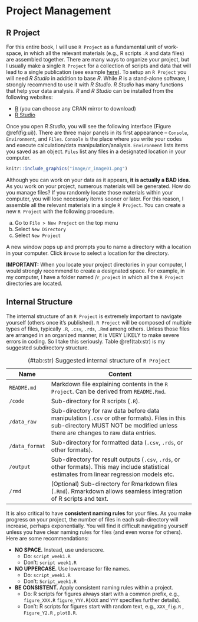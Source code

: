 # Project Management

## R Project

For this entire book, I will use `R Project` as a fundamental unit of work-space, in which all the relevant materials (e.g., R scripts `.R` and data files) are assembled together. There are many ways to organize your project, but I usually make a single `R Project` for a collection of scripts and data that will lead to a single publication (see example [here](https://github.com/aterui/public-proj_stream-diversity)). To setup an `R Project` you will need *R Studio* in addition to base *R*. While *R* is a stand-alone software, I strongly recommend to use it with *R Studio*. *R Studio* has many functions that help your data analysis. *R* and *R Studio* can be installed from the following websites:

-   [R](https://www.r-project.org/) (you can choose any CRAN mirror to download)
-   [R Studio](https://rStudio.com/products/rStudio/download/)

Once you open *R Studio*, you will see the following interface (Figure \@ref(fig:ui)). There are three major panels in its first appearance -- `Console`, `Environment`, and `Files`. `Console` is the place where you write your codes and execute calculation/data manipulation/analysis. `Environment` lists items you saved as an object. `Files` list any files in a designated location in your computer.

```r
knitr::include_graphics("image/r_image01.png")
```

Although you can work on your data as it appears, **it is actually a BAD idea**. As you work on your project, numerous materials will be generated. How do you manage files? If you randomly locate those materials within your computer, you will lose necessary items sooner or later. For this reason, I assemble all the relevant materials in a single `R Project`. You can create a new `R Project` with the following procedure.

a.  Go to `File > New Project` on the top menu
b.  Select `New Directory`
c.  Select `New Project`

A new window pops up and prompts you to name a directory with a location in your computer. Click `Browse` to select a location for the directory.

**IMPORTANT:** When you locate your project directories in your computer, I would strongly recommend to create a designated space. For example, in my computer, I have a folder named /`r_project` in which all the `R Project` directories are located.

## Internal Structure

The internal structure of an `R Project` is extremely important to navigate yourself (others once it's published). `R Project` will be composed of multiple types of files, typically `.R`, `.csv`, `.rds`, `.Rmd` among others. Unless those files are arranged in an organized manner, it is VERY LIKELY to make severe errors in coding. So I take this seriously. Table \@ref(tab:str) is my suggested subdirectory structure.

| Name           | Content                                                                                                                                                                       |
|----------------|-------------------------------------------------------------------------------------------------------------------------------------------------------------------------------|
| `README.md`    | Markdown file explaining contents in the `R Project`. Can be derived from `README.Rmd`.                                                                                       |
| `/code`        | Sub-directory for R scripts (`.R`).                                                                                                                                           |
| `/data_raw`    | Sub-directory for raw data before data manipulation (`.csv` or other formats). Files in this sub-directory MUST NOT be modified unless there are changes to raw data entries. |
| `/data_format` | Sub-directory for formatted data (`.csv`, `.rds`, or other formats).                                                                                                          |
| `/output`      | Sub-directory for result outputs (`.csv`, `.rds`, or other formats). This may include statistical estimates from linear regression models etc.                                |
| `/rmd`         | (Optional) Sub-directory for Rmarkdown files (`.Rmd`). Rmarkdown allows seamless integration of R scripts and text.                                                           |

: (#tab:str) Suggested internal structure of `R Project`

It is also critical to have **consistent naming rules** for your files. As you make progress on your project, the number of files in each sub-directory will increase, perhaps exponentially. You will find it difficult navigating yourself unless you have clear naming rules for files (and even worse for others). Here are some recommendations:

-   **NO SPACE.** Instead, use underscore.
    -   Do: `script_week1.R`
    -   Don't: `script week1.R`
-   **NO UPPERCASE.** Use lowercase for file names.
    -   Do: `script_week1.R`
    -   Don't: `Script_week1.R`
-   **BE CONSISTENT.** Apply consistent naming rules within a project.
    -   Do: R scripts for figures always start with a common prefix, e.g., `figure_XXX.R` `figure_YYY.R`(`XXX` and `YYY` specifies further details).
    -   Don't: R scripts for figures start with random text, e.g., `XXX_fig.R` , `Figure_Y2.R` , `plotB.R`.
